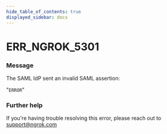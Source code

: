 ```yaml
---
hide_table_of_contents: true
displayed_sidebar: docs
---
```



# ERR_NGROK_5301

### Message

The SAML IdP sent an invalid SAML assertion:

"`ERROR`"

<ErrorDetails error="err_ngrok_5301" />

### Further help

If you're having trouble resolving this error, please reach out to [support@ngrok.com](mailto:support@ngrok.com?subject=Help%20with%20ERR_NGROK_5301)

